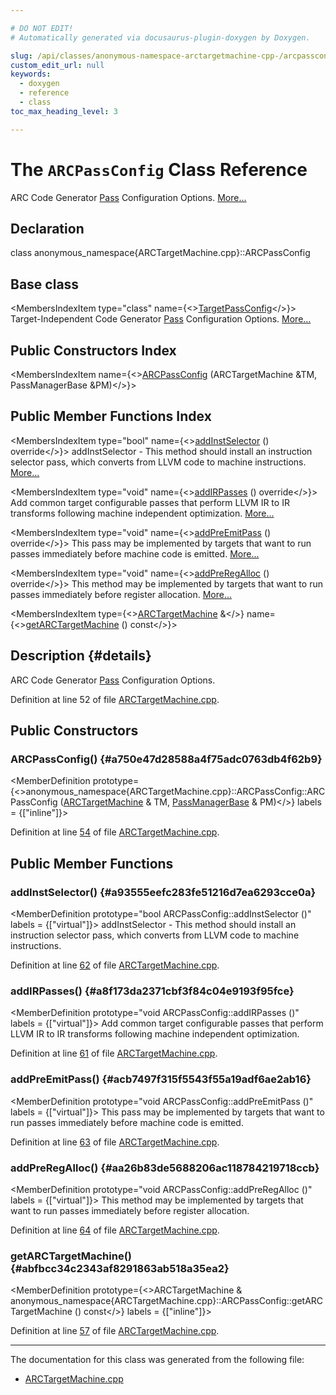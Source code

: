```yaml
---

# DO NOT EDIT!
# Automatically generated via docusaurus-plugin-doxygen by Doxygen.

slug: /api/classes/anonymous-namespace-arctargetmachine-cpp-/arcpassconfig
custom_edit_url: null
keywords:
  - doxygen
  - reference
  - class
toc_max_heading_level: 3

---
```





# The `ARCPassConfig` Class Reference

<DoxygenPage pluginConfig={pluginConfig}>

ARC Code Generator <a href="/docs/api/classes/llvm/pass">Pass</a> Configuration Options. <a href="#details">More...</a>

## Declaration

<CodeBlock>class anonymous_namespace{ARCTargetMachine.cpp}::ARCPassConfig</CodeBlock>

## Base class

<MembersIndex>

<MembersIndexItem
  type="class"
  name={<><a href="/docs/api/classes/llvm/targetpassconfig">TargetPassConfig</a></>}>
Target-Independent Code Generator <a href="/docs/api/classes/llvm/pass">Pass</a> Configuration Options. <a href="/docs/api/classes/llvm/targetpassconfig/#details">More...</a>
</MembersIndexItem>

</MembersIndex>

## Public Constructors Index

<MembersIndex>

<MembersIndexItem
  name={<><a href="#a750e47d28588a4f75adc0763db4f62b9">ARCPassConfig</a> (ARCTargetMachine &amp;TM, PassManagerBase &amp;PM)</>}>
</MembersIndexItem>

</MembersIndex>

## Public Member Functions Index

<MembersIndex>

<MembersIndexItem
  type="bool"
  name={<><a href="#a93555eefc283fe51216d7ea6293cce0a">addInstSelector</a> () override</>}>
addInstSelector - This method should install an instruction selector pass, which converts from LLVM code to machine instructions. <a href="#a93555eefc283fe51216d7ea6293cce0a">More...</a>
</MembersIndexItem>

<MembersIndexItem
  type="void"
  name={<><a href="#a8f173da2371cbf3f84c04e9193f95fce">addIRPasses</a> () override</>}>
Add common target configurable passes that perform LLVM IR to IR transforms following machine independent optimization. <a href="#a8f173da2371cbf3f84c04e9193f95fce">More...</a>
</MembersIndexItem>

<MembersIndexItem
  type="void"
  name={<><a href="#acb7497f315f5543f55a19adf6ae2ab16">addPreEmitPass</a> () override</>}>
This pass may be implemented by targets that want to run passes immediately before machine code is emitted. <a href="#acb7497f315f5543f55a19adf6ae2ab16">More...</a>
</MembersIndexItem>

<MembersIndexItem
  type="void"
  name={<><a href="#aa26b83de5688206ac118784219718ccb">addPreRegAlloc</a> () override</>}>
This method may be implemented by targets that want to run passes immediately before register allocation. <a href="#aa26b83de5688206ac118784219718ccb">More...</a>
</MembersIndexItem>

<MembersIndexItem
  type={<><a href="/docs/api/classes/llvm/arctargetmachine">ARCTargetMachine</a> &amp;</>}
  name={<><a href="#abfbcc34c2343af8291863ab518a35ea2">getARCTargetMachine</a> () const</>}>
</MembersIndexItem>

</MembersIndex>

## Description {#details}

ARC Code Generator <a href="/docs/api/classes/llvm/pass">Pass</a> Configuration Options.

Definition at line 52 of file <a href="/docs/api/files/lib/lib/target/lib/target/arc/arctargetmachine-cpp">ARCTargetMachine.cpp</a>.

<SectionDefinition>

## Public Constructors

### ARCPassConfig() {#a750e47d28588a4f75adc0763db4f62b9}

<MemberDefinition
  prototype={<>anonymous&#95;namespace&#123;ARCTargetMachine.cpp&#125;::ARCPassConfig::ARCPassConfig (<a href="/docs/api/classes/llvm/arctargetmachine">ARCTargetMachine</a> &amp; TM, <a href="/docs/api/classes/llvm/legacy/passmanagerbase">PassManagerBase</a> &amp; PM)</>}
  labels = {["inline"]}>

Definition at line <a href="/docs/api/files/lib/lib/target/lib/target/arc/arctargetmachine-cpp/#l00054">54</a> of file <a href="/docs/api/files/lib/lib/target/lib/target/arc/arctargetmachine-cpp">ARCTargetMachine.cpp</a>.
</MemberDefinition>

</SectionDefinition>

<SectionDefinition>

## Public Member Functions

### addInstSelector() {#a93555eefc283fe51216d7ea6293cce0a}

<MemberDefinition
  prototype="bool ARCPassConfig::addInstSelector ()"
  labels = {["virtual"]}>
addInstSelector - This method should install an instruction selector pass, which converts from LLVM code to machine instructions.

Definition at line <a href="/docs/api/files/lib/lib/target/lib/target/arc/arctargetmachine-cpp/#l00062">62</a> of file <a href="/docs/api/files/lib/lib/target/lib/target/arc/arctargetmachine-cpp">ARCTargetMachine.cpp</a>.
</MemberDefinition>

### addIRPasses() {#a8f173da2371cbf3f84c04e9193f95fce}

<MemberDefinition
  prototype="void ARCPassConfig::addIRPasses ()"
  labels = {["virtual"]}>
Add common target configurable passes that perform LLVM IR to IR transforms following machine independent optimization.

Definition at line <a href="/docs/api/files/lib/lib/target/lib/target/arc/arctargetmachine-cpp/#l00061">61</a> of file <a href="/docs/api/files/lib/lib/target/lib/target/arc/arctargetmachine-cpp">ARCTargetMachine.cpp</a>.
</MemberDefinition>

### addPreEmitPass() {#acb7497f315f5543f55a19adf6ae2ab16}

<MemberDefinition
  prototype="void ARCPassConfig::addPreEmitPass ()"
  labels = {["virtual"]}>
This pass may be implemented by targets that want to run passes immediately before machine code is emitted.

Definition at line <a href="/docs/api/files/lib/lib/target/lib/target/arc/arctargetmachine-cpp/#l00063">63</a> of file <a href="/docs/api/files/lib/lib/target/lib/target/arc/arctargetmachine-cpp">ARCTargetMachine.cpp</a>.
</MemberDefinition>

### addPreRegAlloc() {#aa26b83de5688206ac118784219718ccb}

<MemberDefinition
  prototype="void ARCPassConfig::addPreRegAlloc ()"
  labels = {["virtual"]}>
This method may be implemented by targets that want to run passes immediately before register allocation.

Definition at line <a href="/docs/api/files/lib/lib/target/lib/target/arc/arctargetmachine-cpp/#l00064">64</a> of file <a href="/docs/api/files/lib/lib/target/lib/target/arc/arctargetmachine-cpp">ARCTargetMachine.cpp</a>.
</MemberDefinition>

### getARCTargetMachine() {#abfbcc34c2343af8291863ab518a35ea2}

<MemberDefinition
  prototype={<>ARCTargetMachine &amp; anonymous&#95;namespace&#123;ARCTargetMachine.cpp&#125;::ARCPassConfig::getARCTargetMachine () const</>}
  labels = {["inline"]}>

Definition at line <a href="/docs/api/files/lib/lib/target/lib/target/arc/arctargetmachine-cpp/#l00057">57</a> of file <a href="/docs/api/files/lib/lib/target/lib/target/arc/arctargetmachine-cpp">ARCTargetMachine.cpp</a>.
</MemberDefinition>

</SectionDefinition>

<hr/>

The documentation for this class was generated from the following file:

<ul>
<li><a href="/docs/api/files/lib/lib/target/lib/target/arc/arctargetmachine-cpp">ARCTargetMachine.cpp</a></li>
</ul>

</DoxygenPage>
